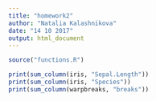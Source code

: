 ```yaml
---
title: "homework2"
author: "Natalia Kalashnikova"
date: "14 10 2017"
output: html_document
---
```


```r
source("functions.R")
```
```r
print(sum_column(iris, "Sepal.Length"))
print(sum_column(iris, "Species"))
print(sum_column(warpbreaks, "breaks"))
```

